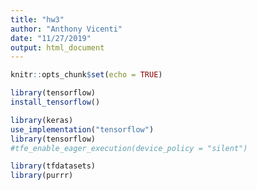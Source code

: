 ```yaml
---
title: "hw3"
author: "Anthony Vicenti"
date: "11/27/2019"
output: html_document
---
```


```r
knitr::opts_chunk$set(echo = TRUE)
```

```r
library(tensorflow)
install_tensorflow()
```

```r
library(keras)
use_implementation("tensorflow")
library(tensorflow)
#tfe_enable_eager_execution(device_policy = "silent")

library(tfdatasets)
library(purrr)
```

